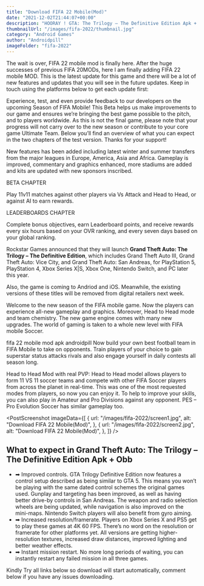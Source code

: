```yaml
---
title: "Download FIFA 22 Mobile(Mod)"
date: "2021-12-02T21:44:07+00:00"
description: "HOORAY ! GTA: The Trilogy – The Definitive Edition Apk + Obb IS FINALLY HERE….. The Grand Theft Auto(GTA) series has become"
thumbnailUrl: "/images/fifa-2022/thumbnail.jpg"
category: "Android Games"
author: "Androidpill"
imageFolder: "fifa-2022"
---
```



The wait is over, FIFA 22 mobile mod is finally here. After the huge successes of previous FIFA 20MODs, here I am finally adding FIFA 22 mobile MOD. This is the latest update for this game and there will be a lot of new features and updates that you will see in the future updates. Keep in touch using the platforms below to get each update first:

Experience, test, and even provide feedback to our developers on the upcoming Season of FIFA Mobile! This Beta helps us make improvements to our game and ensures we’re bringing the best game possible to the pitch, and to players worldwide. As this is not the final game, please note that your progress will not carry over to the new season or contribute to your core game Ultimate Team. Below you’ll find an overview of what you can expect in the two chapters of the test version. Thanks for your support!

New features has been added including latest winter and summer transfers from the major leagues in Europe, America, Asia and Africa. Gameplay is improved, commentary and graphics enhanced, more stadiums are added and kits are updated with new sponsors inscribed.

BETA CHAPTER

Play 11v11 matches against other players via Vs Attack and Head to Head, or against AI to earn rewards.

LEADERBOARDS CHAPTER

Complete bonus objectives, earn Leaderboard points, and receive rewards every six hours based on your OVR ranking, and every seven days based on your global ranking.

Rockstar Games announced that they will launch **Grand Theft Auto: The Trilogy –
The Definitive Edition**, which includes Grand Theft Auto III, Grand Theft Auto:
Vice City, and Grand Theft Auto: San Andreas, for PlayStation 5, PlayStation 4, Xbox
Series X|S, Xbox One, Nintendo Switch, and PC later this year.

Also, the game is coming to Andriod and iOS. Meanwhile, the existing versions of these titles will be removed from digital retailers next week.

<NativeBanners type={2} />

Welcome to the new season of the FIFA mobile game. Now the players can experience all-new gameplay and graphics. Moreover, Head to Head mode and team chemistry. The new game engine comes with many new upgrades. The world of gaming is taken to a whole new level with FIFA mobile Soccer.

fifa 22 mobile mod apk androidpill
Now build your own best football team in FIFA Mobile to take on opponents. Train players of your choice to gain superstar status attacks rivals and also engage yourself in daily contests all season long.

Head to Head Mod with real PVP:
Head to Head model allows players to form 11 VS 11 soccer teams and compete with other FIFA Soccer players from across the planet in real-time. This was one of the most requested modes from players, so now you can enjoy it. To help to improve your skills, you can also play in Amateur and Pro Divisions against any opponent. PES – Pro Evolution Soccer has similar gameplay too.

<PostScreenshot
  imageData={[
    {
      url: "/images/fifa-2022/screen1.jpg",
      alt: "Download FIFA 22 Mobile(Mod)",
    },
    {
      url: "/images/fifa-2022/screen2.jpg",
      alt: "Download FIFA 22 Mobile(Mod)",
    },
  ]}
/>

## What to expect in Grand Theft Auto: The Trilogy – The Definitive Edition Apk + Obb

- ➡ Improved controls. GTA Trilogy Definitive Edition now features a control setup described as being similar to GTA 5. This means you won’t be playing with the same dated control schemes the original games used. Gunplay and targeting has been improved, as well as having better drive-by controls in San Andreas. The weapon and radio selection wheels are being updated, while navigation is also improved on the mini-maps. Nintendo Switch players will also benefit from gyro aiming.
- ➡ Increased resolution/framerate. Players on Xbox Series X and PS5 get to play these games at 4K 60 FPS. There’s no word on the resolution or framerate for other platforms yet. All versions are getting higher-resolution textures, increased draw distances, improved lighting and better weather effects.
- ➡ Instant mission restart. No more long periods of waiting, you can instantly restart any failed mission in all three games.

<DownloadLinks
  url="https://stickervillain.com/q5qfg8veup?key=ee3100f4306f4ef023600190f239b221"
  text="DOWNLOAD LINK 1"
/>
<DownloadLinks url="https://www.taptap.io/app/174180" text="DOWNLOAD LINK 2" />

<DownloadLinks
  url="https://stickervillain.com/q5qfg8veup?key=ee3100f4306f4ef023600190f239b221"
  text="DOWNLOAD LINK 3"
/>

<p class="text-center text-sm ">
  Kindly Try all links below so download will start automatically, comment below
  if you have any issues downloading.
</p>
